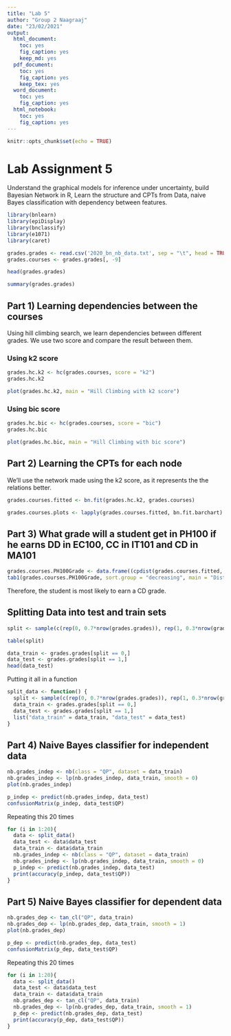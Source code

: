 ```yaml
---
title: "Lab 5"
author: "Group 2 Naagraaj"
date: "23/02/2021"
output: 
  html_document: 
    toc: yes
    fig_caption: yes
    keep_md: yes
  pdf_document: 
    toc: yes
    fig_caption: yes
    keep_tex: yes
  word_document: 
    toc: yes
    fig_caption: yes
  html_notebook: 
    toc: yes
    fig_caption: yes
---
```


```r
knitr::opts_chunk$set(echo = TRUE)
```

# Lab Assignment 5

Understand the graphical models for inference under uncertainty, build Bayesian Network in R, Learn the structure and CPTs from Data, naive Bayes classification with dependency between features.

```r
library(bnlearn)
library(epiDisplay)
library(bnclassify)
library(e1071)
library(caret)
```

```r
grades.grades <- read.csv('2020_bn_nb_data.txt', sep = "\t", head = TRUE, stringsAsFactors=TRUE)
grades.courses <- grades.grades[, -9]
```

```r
head(grades.grades)
```

```r
summary(grades.grades)
```

## Part 1) Learning dependencies between the courses

Using hill climbing search, we learn dependencies between different grades. We use two score and compare the result between them.

### Using k2 score

```r
grades.hc.k2 <- hc(grades.courses, score = "k2")
grades.hc.k2
```

```r
plot(grades.hc.k2, main = "Hill Climbing with k2 score")
```

### Using bic score

```r
grades.hc.bic <- hc(grades.courses, score = "bic")
grades.hc.bic
```

```r
plot(grades.hc.bic, main = "Hill Climbing with bic score")
```

## Part 2) Learning the CPTs for each node

We'll use the network made using the k2 score, as it represents the the relations better.

```r
grades.courses.fitted <- bn.fit(grades.hc.k2, grades.courses)
```

```r
grades.courses.plots <- lapply(grades.courses.fitted, bn.fit.barchart)
```

## Part 3) What grade will a student get in PH100 if he earns DD in EC100, CC in IT101 and CD in MA101

```r
grades.courses.PH100Grade <- data.frame((cpdist(grades.courses.fitted, nodes=c("PH100"), evidence= (EC100 == "DD") & (IT101 == "CC") & (MA101 == "CD"))))
tab1(grades.courses.PH100Grade, sort.group = "decreasing", main = "Distribution of grades in PH100 with given evidence")
```

Therefore, the student is most likely to earn a CD grade.

## Splitting Data into test and train sets

```r
split <- sample(c(rep(0, 0.7*nrow(grades.grades)), rep(1, 0.3*nrow(grades.grades))))

table(split)
```

```r
data_train <- grades.grades[split == 0,]
data_test <- grades.grades[split == 1,]
head(data_test)
```

Putting it all in a function

```r
split_data <- function() {
  split <- sample(c(rep(0, 0.7*nrow(grades.grades)), rep(1, 0.3*nrow(grades.grades))))
  data_train <- grades.grades[split == 0,]
  data_test <- grades.grades[split == 1,]
  list("data_train" = data_train, "data_test" = data_test)
}
```

## Part 4) Naive Bayes classifier for independent data

```r
nb.grades_indep <- nb(class = "QP", dataset = data_train)
nb.grades_indep <- lp(nb.grades_indep, data_train, smooth = 0)
plot(nb.grades_indep)
```

```r
p_indep <- predict(nb.grades_indep, data_test)
confusionMatrix(p_indep, data_test$QP)
```

Repeating this 20 times

```r
for (i in 1:20){
  data <- split_data()
  data_test <- data$data_test
  data_train <- data$data_train
  nb.grades_indep <- nb(class = "QP", dataset = data_train)
  nb.grades_indep <- lp(nb.grades_indep, data_train, smooth = 0)
  p_indep <- predict(nb.grades_indep, data_test)
  print(accuracy(p_indep, data_test$QP))
}
```

## Part 5) Naive Bayes classifier for dependent data

```r
nb.grades_dep <- tan_cl("QP", data_train)
nb.grades_dep <- lp(nb.grades_dep, data_train, smooth = 1)
plot(nb.grades_dep)
```

```r
p_dep <- predict(nb.grades_dep, data_test)
confusionMatrix(p_dep, data_test$QP)
```

Repeating this 20 times

```r
for (i in 1:20){
  data <- split_data()
  data_test <- data$data_test
  data_train <- data$data_train
  nb.grades_dep <- tan_cl("QP", data_train)
  nb.grades_dep <- lp(nb.grades_dep, data_train, smooth = 1)
  p_dep <- predict(nb.grades_dep, data_test)
  print(accuracy(p_dep, data_test$QP))
}
```
